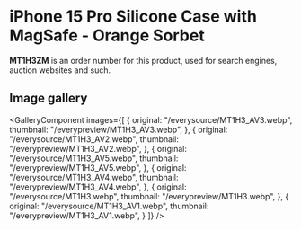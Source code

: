 
# iPhone 15 Pro Silicone Case with MagSafe - Orange Sorbet

<Callout type='info' emoji='👉🏻'>**MT1H3ZM** is an order number for this product, used for search engines, auction websites and such.</Callout>

## Image gallery

<GalleryComponent
    images={[
      {
        original: "/everysource/MT1H3_AV3.webp",
        thumbnail: "/everypreview/MT1H3_AV3.webp",
      },
      {
        original: "/everysource/MT1H3_AV2.webp",
        thumbnail: "/everypreview/MT1H3_AV2.webp",
      },
      {
        original: "/everysource/MT1H3_AV5.webp",
        thumbnail: "/everypreview/MT1H3_AV5.webp",
      },
      {
        original: "/everysource/MT1H3_AV4.webp",
        thumbnail: "/everypreview/MT1H3_AV4.webp",
      },
      {
        original: "/everysource/MT1H3.webp",
        thumbnail: "/everypreview/MT1H3.webp",
      },
      {
        original: "/everysource/MT1H3_AV1.webp",
        thumbnail: "/everypreview/MT1H3_AV1.webp",
      }
    ]}
  />
